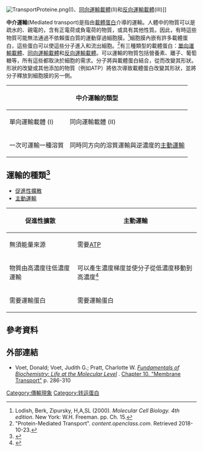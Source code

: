 {{Rough translation|time=2020-10-22T03:57:32+00:00}}
[[File:TransportProteine.png|thumb]](I)、[[同向運輸載體|同向運輸載體]](II)和[[反向運輸載體|反向運輸載體]](III)]]

'''中介運輸'''(Mediated transport)是指由[[載體蛋白|載體蛋白]]介導的運輸。人體中的物質可以是疏水的、親電的，含有正電荷或負電荷的物質，或具有其他性質。因此，有時這些物質可能無法通過不依賴蛋白質的運動穿過細胞膜。<ref>Lodish, Berk, Zipursky, H,A,SL (2000). ''Molecular Cell Biology. 4th edition''. New York: W.H. Freeman. pp. Ch. 15.</ref>細胞膜內嵌有許多載體蛋白，這些蛋白可以使這些分子進入和流出細胞。<ref>"Protein-Mediated Transport". ''content.openclass.com''. Retrieved 2018-10-23.</ref>有三種類型的載體蛋白：[[單向運輸載體|單向運輸載體]]、[[同向運輸載體|同向運輸載體]]和[[反向運輸載體|反向運輸載體]]。可以運輸的物質包括營養素、離子、葡萄糖等，所有這些都取決於細胞的需求。分子將與載體蛋白結合，從而改變其形狀。形狀的改變或其他添加的物質（例如ATP）將依次導致載體蛋白改變其形狀，並將分子釋放到細胞膜的另一側。
{| class="wikitable"
! colspan="3" |中介運輸的類型
!
|-
!單向運輸載體 (I)
!同向運輸載體 (II)
!反向運輸載體 (III)
!
|-
|一次可運輸一種溶質
|同時同方向的溶質運輸與逆濃度的[[主動運輸|主動運輸]]
|沿一個方向運輸溶質，而逆濃度的主動運輸則以相反的方向移入或移出細胞<ref>{{Cite journal|last=WOLFERSBERGER|first=MICHAEL|date=1994|title=UNIPORTERS, SYMPORTERS AND ANTIPORTERS|url=https://pdfs.semanticscholar.org/75d1/4ab0bfd23c3e646c4acb7dae6068c719b628.pdf|journal=Department of Biology, Temple University, Philadelphia, PA 19122, USA|volume=196|pages=5–6|pmid=7823043|via=|access-date=2020-10-14|archive-date=2018-11-29|archive-url=https://web.archive.org/web/20181129225240/https://pdfs.semanticscholar.org/75d1/4ab0bfd23c3e646c4acb7dae6068c719b628.pdf|dead-url=yes}}</ref>
|
|}

==運輸的種類<ref>{{Cite book|title=Pharmacology Principles and Practice|last=Byers; Sarver|first=James P.; Jeffery G.|publisher=Academic Press|year=2009|isbn=|location=|pages=201–277}}</ref>==

* [[促進性擴散|促進性擴散]]
* [[主動運輸|主動運輸]]

{| class="wikitable"
!促進性擴散
!主動運輸
|-
|無須能量來源
|需要[[三磷酸腺苷|ATP]]
|-
|物質由高濃度往低濃度運輸
|可以產生濃度梯度並使分子從低濃度移動到高濃度<ref>{{Cite book|title=Ion Channels of Excitable Membranes|last=Hille|first=Bertil|publisher=Sinauer Associates, Inc.|year=2001|isbn=|location=23 Plumtree Road, Sunderland, MA, 01375|pages=359}}</ref>
|-
|需要運輸蛋白
|需要運輸蛋白
|}

==參考資料==
<references />

==外部連結==
*Voet, Donald; Voet, Judith G.; Pratt, Charlotte W. [http://www.wiley.com/WileyCDA/WileyTitle/productCd-EHEP002174.html ''Fundamentals of Biochemistry: Life at the Molecular Level''] {{Wayback|url=http://www.wiley.com/WileyCDA/WileyTitle/productCd-EHEP002174.html |date=20150718031121 }}. [http://media.wiley.com/product_data/excerpt/57/04712149/0471214957-2.pdf Chapter 10. "Membrane Transport"] {{Wayback|url=http://media.wiley.com/product_data/excerpt/57/04712149/0471214957-2.pdf |date=20080906122632 }} p. 286-310


[[Category:傳輸現象|Category:傳輸現象]]
[[Category:转运蛋白|Category:转运蛋白]]